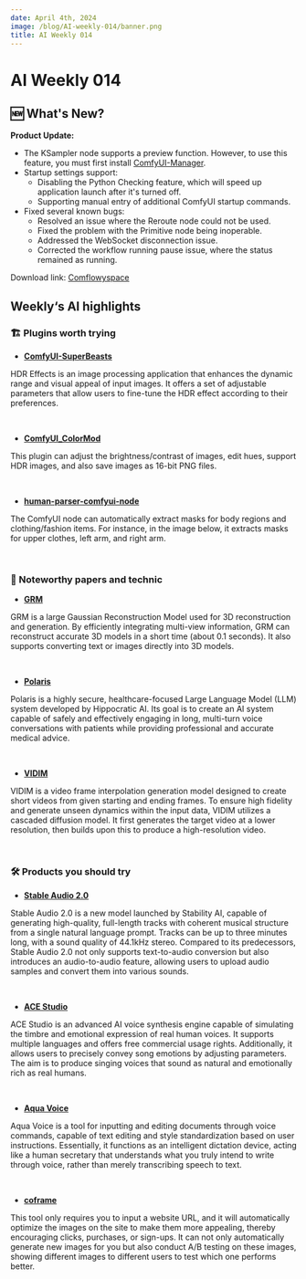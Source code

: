 ```yaml
---
date: April 4th, 2024
image: /blog/AI-weekly-014/banner.png
title: AI Weekly 014
---
```



# AI Weekly 014

## 🆕 What's New?
**Product Update:**
<br/>
<PhotoProvider>
  <PhotoView src="/space/013.png">
    <img src="/space/013.png" alt="" className='rounded-lg'/>
  </PhotoView>
</PhotoProvider>

- The KSampler node supports a preview function. However, to use this feature, you must first install [ComfyUI-Manager](https://github.com/ltdrdata/ComfyUI-Manager).
- Startup settings support:
  - Disabling the Python Checking feature, which will speed up application launch after it's turned off.
  - Supporting manual entry of additional ComfyUI startup commands.
- Fixed several known bugs:
  - Resolved an issue where the Reroute node could not be used.
  - Fixed the problem with the Primitive node being inoperable.
  - Addressed the WebSocket disconnection issue.
  - Corrected the workflow running pause issue, where the status remained as running.

Download link: [Comflowyspace](https://github.com/6174/comflowyspace/releases)

## Weekly‘s AI highlights

### 🏗️ Plugins worth trying

* [**ComfyUI-SuperBeasts**](https://github.com/SuperBeastsAI/ComfyUI-SuperBeasts)

HDR Effects is an image processing application that enhances the dynamic range and visual appeal of input images. It offers a set of adjustable parameters that allow users to fine-tune the HDR effect according to their preferences.

<br/>
<PhotoProvider>
  <PhotoView src="/blog/AI-weekly-014/001.png">
    <img src="/blog/AI-weekly-014/001.png" alt="" className="rounded-lg"/>
  </PhotoView>
</PhotoProvider>

* [**ComfyUI_ColorMod**](https://github.com/city96/ComfyUI_ColorMod)

This plugin can adjust the brightness/contrast of images, edit hues, support HDR images, and also save images as 16-bit PNG files.

<br/>
<PhotoProvider>
  <PhotoView src="/blog/AI-weekly-014/002.png">
    <img src="/blog/AI-weekly-014/002.png" alt="" className="rounded-lg"/>
  </PhotoView>
</PhotoProvider>

* [**human-parser-comfyui-node**](https://github.com/cozymantis/human-parser-comfyui-node)

The ComfyUI node can automatically extract masks for body regions and clothing/fashion items. For instance, in the image below, it extracts masks for upper clothes, left arm, and right arm.

<br/>
<PhotoProvider>
  <PhotoView src="/blog/AI-weekly-014/003.png">
    <img src="/blog/AI-weekly-014/003.png" alt="" className="rounded-lg"/>
  </PhotoView>
</PhotoProvider>

### 📄 Noteworthy papers and technic

* [**GRM**](https://justimyhxu.github.io/projects/grm/)

GRM is a large Gaussian Reconstruction Model used for 3D reconstruction and generation. By efficiently integrating multi-view information, GRM can reconstruct accurate 3D models in a short time (about 0.1 seconds). It also supports converting text or images directly into 3D models.

<br/>
<PhotoProvider>
  <PhotoView src="/blog/AI-weekly-014/004.png">
    <img src="/blog/AI-weekly-014/004.png" alt="" className="rounded-lg"/>
  </PhotoView>
</PhotoProvider>

* [**Polaris**](https://arxiv.org/abs/2403.18814)

Polaris is a highly secure, healthcare-focused Large Language Model (LLM) system developed by Hippocratic AI. Its goal is to create an AI system capable of safely and effectively engaging in long, multi-turn voice conversations with patients while providing professional and accurate medical advice.

<br/>
<PhotoProvider>
  <PhotoView src="/blog/AI-weekly-014/005.png">
    <img src="/blog/AI-weekly-014/005.png" alt="" className="rounded-lg"/>
  </PhotoView>
</PhotoProvider>

* [**VIDIM**](https://arxiv.org/pdf/2404.01203.pdf)

VIDIM is a video frame interpolation generation model designed to create short videos from given starting and ending frames. To ensure high fidelity and generate unseen dynamics within the input data, VIDIM utilizes a cascaded diffusion model. It first generates the target video at a lower resolution, then builds upon this to produce a high-resolution video.

<br/>
<PhotoProvider>
  <PhotoView src="/blog/AI-weekly-014/006.png">
    <img src="/blog/AI-weekly-014/006.png" alt="" className="rounded-lg"/>
  </PhotoView>
</PhotoProvider>

### 🛠️ Products you should try

* [**Stable Audio 2.0**](https://stableaudio.com/)

Stable Audio 2.0 is a new model launched by Stability AI, capable of generating high-quality, full-length tracks with coherent musical structure from a single natural language prompt. Tracks can be up to three minutes long, with a sound quality of 44.1kHz stereo. Compared to its predecessors, Stable Audio 2.0 not only supports text-to-audio conversion but also introduces an audio-to-audio feature, allowing users to upload audio samples and convert them into various sounds.

<br/>
<PhotoProvider>
  <PhotoView src="/blog/AI-weekly-014/007.png">
    <img src="/blog/AI-weekly-014/007.png" alt="" className="rounded-lg"/>
  </PhotoView>
</PhotoProvider>

* [**ACE Studio**](https://www.acestudio.ai/)

ACE Studio is an advanced AI voice synthesis engine capable of simulating the timbre and emotional expression of real human voices. It supports multiple languages and offers free commercial usage rights. Additionally, it allows users to precisely convey song emotions by adjusting parameters. The aim is to produce singing voices that sound as natural and emotionally rich as real humans.

<br/>
<PhotoProvider>
  <PhotoView src="/blog/AI-weekly-014/008.png">
    <img src="/blog/AI-weekly-014/008.png" alt="" className="rounded-lg"/>
  </PhotoView>
</PhotoProvider>

* [**Aqua Voice**](https://withaqua.com/)

Aqua Voice is a tool for inputting and editing documents through voice commands, capable of text editing and style standardization based on user instructions. Essentially, it functions as an intelligent dictation device, acting like a human secretary that understands what you truly intend to write through voice, rather than merely transcribing speech to text.

<br/>
<PhotoProvider>
  <PhotoView src="/blog/AI-weekly-014/009.png">
    <img src="/blog/AI-weekly-014/009.png" alt="" className="rounded-lg"/>
  </PhotoView>
</PhotoProvider>

* [**coframe**](https://coframe.ai/)

This tool only requires you to input a website URL, and it will automatically optimize the images on the site to make them more appealing, thereby encouraging clicks, purchases, or sign-ups. It can not only automatically generate new images for you but also conduct A/B testing on these images, showing different images to different users to test which one performs better.

<br/>
<PhotoProvider>
  <PhotoView src="/blog/AI-weekly-014/010.png">
    <img src="/blog/AI-weekly-014/010.png" alt="" className="rounded-lg"/>
  </PhotoView>
</PhotoProvider>

<Subscribe />









